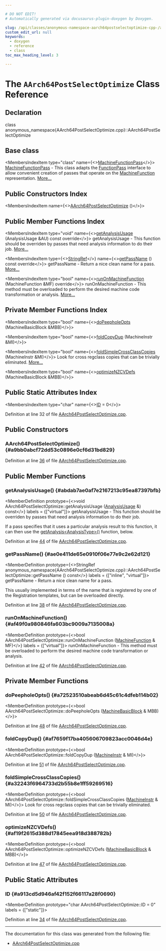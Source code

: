 ```yaml
---

# DO NOT EDIT!
# Automatically generated via docusaurus-plugin-doxygen by Doxygen.

slug: /api/classes/anonymous-namespace-aarch64postselectoptimize-cpp-/aarch64postselectoptimize
custom_edit_url: null
keywords:
  - doxygen
  - reference
  - class
toc_max_heading_level: 3

---
```





# The `AArch64PostSelectOptimize` Class Reference

<DoxygenPage pluginConfig={pluginConfig}>



## Declaration

<CodeBlock>class anonymous_namespace{AArch64PostSelectOptimize.cpp}::AArch64PostSelectOptimize</CodeBlock>

## Base class

<MembersIndex>

<MembersIndexItem
  type="class"
  name={<><a href="/docs/api/classes/llvm/machinefunctionpass">MachineFunctionPass</a></>}>
<a href="/docs/api/classes/llvm/machinefunctionpass">MachineFunctionPass</a> - This class adapts the <a href="/docs/api/classes/llvm/functionpass">FunctionPass</a> interface to allow convenient creation of passes that operate on the <a href="/docs/api/classes/llvm/machinefunction">MachineFunction</a> representation. <a href="/docs/api/classes/llvm/machinefunctionpass/#details">More...</a>
</MembersIndexItem>

</MembersIndex>

## Public Constructors Index

<MembersIndex>

<MembersIndexItem
  name={<><a href="#a9bb0abcf72dd53c0896e0cf6d31bd829">AArch64PostSelectOptimize</a> ()</>}>
</MembersIndexItem>

</MembersIndex>

## Public Member Functions Index

<MembersIndex>

<MembersIndexItem
  type="void"
  name={<><a href="#abdab7ae0af7e2167213c95ea87397bfb">getAnalysisUsage</a> (AnalysisUsage &amp;AU) const override</>}>
getAnalysisUsage - This function should be overriden by passes that need analysis information to do their job. <a href="#abdab7ae0af7e2167213c95ea87397bfb">More...</a>
</MembersIndexItem>

<MembersIndexItem
  type={<><a href="/docs/api/classes/llvm/stringref">StringRef</a></>}
  name={<><a href="#ae0e411de65e0910f06e77e9c2e62d121">getPassName</a> () const override</>}>
getPassName - Return a nice clean name for a pass. <a href="#ae0e411de65e0910f06e77e9c2e62d121">More...</a>
</MembersIndexItem>

<MembersIndexItem
  type="bool"
  name={<><a href="#af49f0a980846fa603bc9009a7135008a">runOnMachineFunction</a> (MachineFunction &amp;MF) override</>}>
runOnMachineFunction - This method must be overloaded to perform the desired machine code transformation or analysis. <a href="#af49f0a980846fa603bc9009a7135008a">More...</a>
</MembersIndexItem>

</MembersIndex>

## Private Member Functions Index

<MembersIndex>

<MembersIndexItem
  type="bool"
  name={<><a href="#a72523510abeab6d45c61c4dfeb114b02">doPeepholeOpts</a> (MachineBasicBlock &amp;MBB)</>}>
</MembersIndexItem>

<MembersIndexItem
  type="bool"
  name={<><a href="#af7659f17ba405606709823acc0046d4e">foldCopyDup</a> (MachineInstr &amp;MI)</>}>
</MembersIndexItem>

<MembersIndexItem
  type="bool"
  name={<><a href="#a32243f6964733d2b55b8e1ff59269516">foldSimpleCrossClassCopies</a> (MachineInstr &amp;MI)</>}>
Look for cross regclass copies that can be trivially eliminated. <a href="#a32243f6964733d2b55b8e1ff59269516">More...</a>
</MembersIndexItem>

<MembersIndexItem
  type="bool"
  name={<><a href="#af19f2615d388d17845eea918d388782b">optimizeNZCVDefs</a> (MachineBasicBlock &amp;MBB)</>}>
</MembersIndexItem>

</MembersIndex>

## Public Static Attributes Index

<MembersIndex>

<MembersIndexItem
  type="char"
  name={<><a href="#a913cd5d946af42f152f66117a28f0690">ID</a> = 0</>}>
</MembersIndexItem>

</MembersIndex>


Definition at line 32 of file <a href="/docs/api/files/lib/lib/target/lib/target/aarch64/lib/target/aarch64/gisel/aarch64postselectoptimize-cpp">AArch64PostSelectOptimize.cpp</a>.

<SectionDefinition>

## Public Constructors

### AArch64PostSelectOptimize() {#a9bb0abcf72dd53c0896e0cf6d31bd829}

<MemberDefinition
  prototype="AArch64PostSelectOptimize::AArch64PostSelectOptimize ()">

Definition at line <a href="/docs/api/files/lib/lib/target/lib/target/aarch64/lib/target/aarch64/gisel/aarch64postselectoptimize-cpp/#l00036">36</a> of file <a href="/docs/api/files/lib/lib/target/lib/target/aarch64/lib/target/aarch64/gisel/aarch64postselectoptimize-cpp">AArch64PostSelectOptimize.cpp</a>.
</MemberDefinition>

</SectionDefinition>

<SectionDefinition>

## Public Member Functions

### getAnalysisUsage() {#abdab7ae0af7e2167213c95ea87397bfb}

<MemberDefinition
  prototype={<>void AArch64PostSelectOptimize::getAnalysisUsage (<a href="/docs/api/classes/llvm/analysisusage">AnalysisUsage</a> &amp;) const</>}
  labels = {["virtual"]}>
getAnalysisUsage - This function should be overriden by passes that need analysis information to do their job.

If a pass specifies that it uses a particular analysis result to this function, it can then use the <a href="/docs/api/classes/llvm/pass/#a4863e5e463fb79955269fbf7fbf52b80">getAnalysis&lt;AnalysisType&gt;()</a> function, below.

Definition at line <a href="/docs/api/files/lib/lib/target/lib/target/aarch64/lib/target/aarch64/gisel/aarch64postselectoptimize-cpp/#l00044">44</a> of file <a href="/docs/api/files/lib/lib/target/lib/target/aarch64/lib/target/aarch64/gisel/aarch64postselectoptimize-cpp">AArch64PostSelectOptimize.cpp</a>.
</MemberDefinition>

### getPassName() {#ae0e411de65e0910f06e77e9c2e62d121}

<MemberDefinition
  prototype={<>StringRef anonymous&#95;namespace&#123;AArch64PostSelectOptimize.cpp&#125;::AArch64PostSelectOptimize::getPassName () const</>}
  labels = {["inline", "virtual"]}>
getPassName - Return a nice clean name for a pass.

This usually implemented in terms of the name that is registered by one of the Registration templates, but can be overloaded directly.

Definition at line <a href="/docs/api/files/lib/lib/target/lib/target/aarch64/lib/target/aarch64/gisel/aarch64postselectoptimize-cpp/#l00038">38</a> of file <a href="/docs/api/files/lib/lib/target/lib/target/aarch64/lib/target/aarch64/gisel/aarch64postselectoptimize-cpp">AArch64PostSelectOptimize.cpp</a>.
</MemberDefinition>

### runOnMachineFunction() {#af49f0a980846fa603bc9009a7135008a}

<MemberDefinition
  prototype={<>bool AArch64PostSelectOptimize::runOnMachineFunction (<a href="/docs/api/classes/llvm/machinefunction">MachineFunction</a> &amp; MF)</>}
  labels = {["virtual"]}>
runOnMachineFunction - This method must be overloaded to perform the desired machine code transformation or analysis.

Definition at line <a href="/docs/api/files/lib/lib/target/lib/target/aarch64/lib/target/aarch64/gisel/aarch64postselectoptimize-cpp/#l00042">42</a> of file <a href="/docs/api/files/lib/lib/target/lib/target/aarch64/lib/target/aarch64/gisel/aarch64postselectoptimize-cpp">AArch64PostSelectOptimize.cpp</a>.
</MemberDefinition>

</SectionDefinition>

<SectionDefinition>

## Private Member Functions

### doPeepholeOpts() {#a72523510abeab6d45c61c4dfeb114b02}

<MemberDefinition
  prototype={<>bool AArch64PostSelectOptimize::doPeepholeOpts (<a href="/docs/api/classes/llvm/machinebasicblock">MachineBasicBlock</a> &amp; MBB)</>}>

Definition at line <a href="/docs/api/files/lib/lib/target/lib/target/aarch64/lib/target/aarch64/gisel/aarch64postselectoptimize-cpp/#l00048">48</a> of file <a href="/docs/api/files/lib/lib/target/lib/target/aarch64/lib/target/aarch64/gisel/aarch64postselectoptimize-cpp">AArch64PostSelectOptimize.cpp</a>.
</MemberDefinition>

### foldCopyDup() {#af7659f17ba405606709823acc0046d4e}

<MemberDefinition
  prototype={<>bool AArch64PostSelectOptimize::foldCopyDup (<a href="/docs/api/classes/llvm/machineinstr">MachineInstr</a> &amp; MI)</>}>

Definition at line <a href="/docs/api/files/lib/lib/target/lib/target/aarch64/lib/target/aarch64/gisel/aarch64postselectoptimize-cpp/#l00051">51</a> of file <a href="/docs/api/files/lib/lib/target/lib/target/aarch64/lib/target/aarch64/gisel/aarch64postselectoptimize-cpp">AArch64PostSelectOptimize.cpp</a>.
</MemberDefinition>

### foldSimpleCrossClassCopies() {#a32243f6964733d2b55b8e1ff59269516}

<MemberDefinition
  prototype={<>bool AArch64PostSelectOptimize::foldSimpleCrossClassCopies (<a href="/docs/api/classes/llvm/machineinstr">MachineInstr</a> &amp; MI)</>}>
Look for cross regclass copies that can be trivially eliminated.

Definition at line <a href="/docs/api/files/lib/lib/target/lib/target/aarch64/lib/target/aarch64/gisel/aarch64postselectoptimize-cpp/#l00050">50</a> of file <a href="/docs/api/files/lib/lib/target/lib/target/aarch64/lib/target/aarch64/gisel/aarch64postselectoptimize-cpp">AArch64PostSelectOptimize.cpp</a>.
</MemberDefinition>

### optimizeNZCVDefs() {#af19f2615d388d17845eea918d388782b}

<MemberDefinition
  prototype={<>bool AArch64PostSelectOptimize::optimizeNZCVDefs (<a href="/docs/api/classes/llvm/machinebasicblock">MachineBasicBlock</a> &amp; MBB)</>}>

Definition at line <a href="/docs/api/files/lib/lib/target/lib/target/aarch64/lib/target/aarch64/gisel/aarch64postselectoptimize-cpp/#l00047">47</a> of file <a href="/docs/api/files/lib/lib/target/lib/target/aarch64/lib/target/aarch64/gisel/aarch64postselectoptimize-cpp">AArch64PostSelectOptimize.cpp</a>.
</MemberDefinition>

</SectionDefinition>

<SectionDefinition>

## Public Static Attributes

### ID {#a913cd5d946af42f152f66117a28f0690}

<MemberDefinition
  prototype="char AArch64PostSelectOptimize::ID = 0"
  labels = {["static"]}>

Definition at line <a href="/docs/api/files/lib/lib/target/lib/target/aarch64/lib/target/aarch64/gisel/aarch64postselectoptimize-cpp/#l00034">34</a> of file <a href="/docs/api/files/lib/lib/target/lib/target/aarch64/lib/target/aarch64/gisel/aarch64postselectoptimize-cpp">AArch64PostSelectOptimize.cpp</a>.
</MemberDefinition>

</SectionDefinition>

<hr/>

The documentation for this class was generated from the following file:

<ul>
<li><a href="/docs/api/files/lib/lib/target/lib/target/aarch64/lib/target/aarch64/gisel/aarch64postselectoptimize-cpp">AArch64PostSelectOptimize.cpp</a></li>
</ul>

</DoxygenPage>
